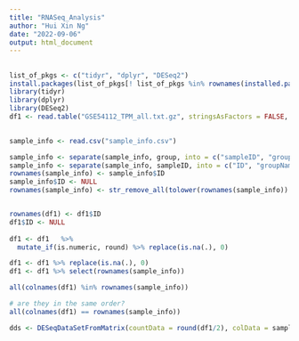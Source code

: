 ```yaml
---
title: "RNASeq_Analysis"
author: "Hui Xin Ng"
date: "2022-09-06"
output: html_document
---
```

 
##  
```r
list_of_pkgs <- c("tidyr", "dplyr", "DESeq2")
install.packages(list_of_pkgs[! list_of_pkgs %in% rownames(installed.packages())])
library(tidyr)
library(dplyr)
library(DESeq2)
df1 <- read.table("GSE54112_TPM_all.txt.gz", stringsAsFactors = FALSE, sep = "", header = TRUE)
 

sample_info <- read.csv("sample_info.csv")

sample_info <- separate(sample_info, group, into = c("sampleID", "group"), sep = ",")
sample_info <- separate(sample_info, sampleID, into = c("ID", "groupName", "name"), sep = " ")
rownames(sample_info) <- sample_info$ID
sample_info$ID <- NULL 
rownames(sample_info) <- str_remove_all(tolower(rownames(sample_info)) ,"_")


rownames(df1) <- df1$ID
df1$ID <- NULL
 
df1 <- df1   %>% 
  mutate_if(is.numeric, round) %>% replace(is.na(.), 0)

df1 <- df1 %>% replace(is.na(.), 0)
df1 <- df1 %>% select(rownames(sample_info))
```

```r
all(colnames(df1) %in% rownames(sample_info))

# are they in the same order?
all(colnames(df1) == rownames(sample_info))
```

```r
dds <- DESeqDataSetFromMatrix(countData = round(df1/2), colData = sample_info, design = ~group)
```
 